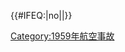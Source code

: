 {{航空事故
| year      = 1959
| col1      = 
* 1月8日：[[東南航空308號班機空難|東南航空308號班機]]
* 1月11日：[[汉莎航空502号班机空难|漢莎航空502號班機]]
* 2月3日：'''[[美國航空320號班機空難|美國航空320號班機]]'''
* 2月3日：[[音樂死去的那一天|明湖空難（“音樂死去的那一天”）]]
* 2月17日：[[1959年土耳其航空格域機場墜機事件|土耳其航空格域機場墜機事件]]
| col2 = 
* 4月23日：[[1959年空中包機土耳其墜機事件|空中包機土耳其墜機事件]]
* 5月12日：[[首都航空75號班機空難|首都航空75號班機]]
* 6月26日：'''[[環球航空891號班機空難|環球航空891號班機]]†''' 
* 6月30日：[[1959年F-100戰鬥機沖繩墜機事件|沖繩F-100戰鬥機]]
* 8月15日：[[美國航空514號班機空難|美國航空514號班機]]
* 8月19日：[[1959年環英航空達科他運輸機墜機事件|環英航空達科他運輸機]]
| col3 = 
* 9月24日：'''[[法國洲際航空運輸307號班機空難|法國洲際航空運輸307號班機]]'''
* 9月29日：[[布蘭尼夫國際航空542號班機空難|布蘭尼夫國際航空542號班機]]
* 10月30日：[[彼得蒙航空349號班機空難|彼得蒙航空349號班機]]
* 11月16日：[[美國國家航空967號班機空難|美國國家航空967號班機]]
* 11月21日：[[阿里亞納阿富汗航空202號班機空難|阿里亞納阿富汗航空202號班機]]
* 12月13日：[[苏联民航120号班机空难|苏联民航120号班机]]
}}<includeonly>{{#IFEQ:{{{cat}}}|no||[[Category:1959年航空事故]]}}</includeonly><noinclude>{{Documentation}}</noinclude>